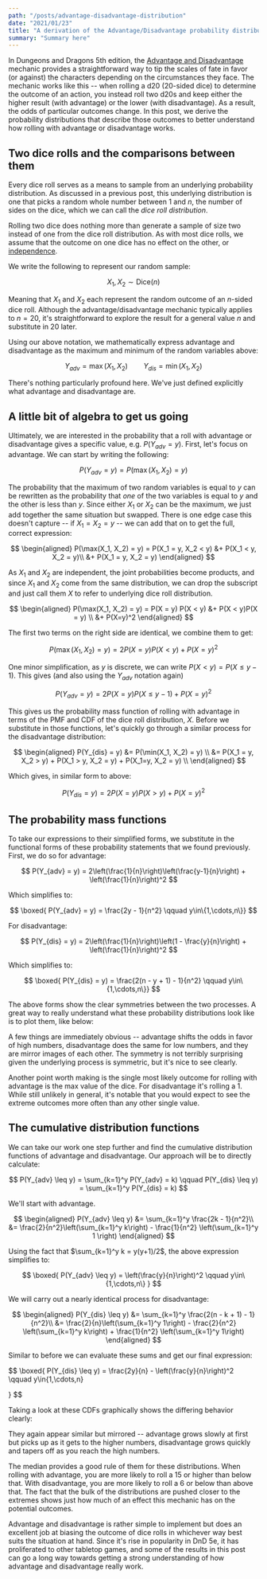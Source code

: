```yaml
---
path: "/posts/advantage-disadvantage-distribution"
date: "2021/01/23"
title: "A derivation of the Advantage/Disadvantage probability distributions"
summary: "Summary here"
---
```



In Dungeons and Dragons 5th edition, the [Advantage and
Disadvantage](https://5thsrd.org/rules/advantage_and_disadvantage/) mechanic
provides a straightforward way to tip the scales of fate in favor
(or against) the characters depending on the circumstances they face. The 
mechanic works like this -- when rolling a d20 (20-sided dice) to determine
the outcome of an action, you instead roll two d20s and keep either the
higher result (with advantage) or the lower (with disadvantage). As a result, the odds of particular outcomes change. In this post, we derive the 
probability distributions that describe those outcomes to better understand
how rolling with advantage or disadvantage works. 

## Two dice rolls and the comparisons between them

Every dice roll serves as a means to sample from an underlying probability 
distribution. <Link to="/posts/dice-roll-probability">As discussed in a
previous post</Link>, this underlying distribution is one that picks a 
random whole number between 1 and $n$, the number of sides on the dice, which
we can call the _dice roll distribution_. 

Rolling two dice does nothing more than generate a sample of size two 
instead of one from the dice roll distribution. As with most dice rolls,
we assume that the outcome on one dice has no effect on the other, or
[independence](https://en.wikipedia.org/wiki/Independence_(probability_theory)).

We write the following to represent our random sample:

$$
X_1, X_2 \sim \textrm{Dice}(n)
$$

Meaning that $X_1$ and $X_2$ each represent the random outcome of an
$n$-sided dice roll. Although the advantage/disadvantage mechanic typically
applies to $n=20$, it's straightforward to explore the result for a general
value $n$ and substitute in 20 later.

Using our above notation, we mathematically express advantage and disadvantage 
as the maximum and minimum of the random variables above:

$$
Y_{adv} = \max(X_1, X_2) \qquad Y_{dis} = \min(X_1, X_2)
$$

There's nothing particularly profound here. We've just defined explicitly
what advantage and disadvantage are.

## A little bit of algebra to get us going

Ultimately, we are interested in the probability that a roll with advantage
or disadvantage gives a specific value, e.g. $P(Y_{adv} = y)$. First, let's
focus on advantage. We can start by writing the following:

$$
P(Y_{adv} = y) = P(\max(X_1, X_2) = y)
$$

The probability that the maximum of two random variables is equal to $y$ can be 
rewritten as the probability that _one_ of the two variables is equal to $y$
and the other is less than $y$. Since either $X_1$ or $X_2$ can be the
maximum, we just add together the same situation but swapped. There is one
edge case this doesn't capture -- if $X_1 = X_2 = y$ -- we can add that on to
get the full, correct expression:

$$
\begin{aligned}
P(\max(X_1, X_2) = y) = P(X_1 = y, X_2 < y) &+ P(X_1 < y, X_2 = y)\\
&+ P(X_1 = y, X_2 = y)
\end{aligned}
$$

As $X_1$ and $X_2$ are independent, the joint probabilities become products,
and since $X_1$ and $X_2$ come from the same distribution, we
can drop the subscript and just call them $X$ to refer to underlying dice
roll distribution.


$$
\begin{aligned}
P(\max(X_1, X_2) = y) = P(X = y) P(X < y) &+ P(X < y)P(X = y) \\
&+ P(X=y)^2
\end{aligned}
$$

The first two terms on the right side are identical, we combine them to get:

$$
P(\max(X_1, X_2) = y) = 2 P(X = y) P(X < y) + P(X=y)^2
$$

One minor simplification, as $y$ is discrete, we can write $P(X < y) = P(X
\leq y-1)$. This gives (and also using the $Y_{adv}$ notation again)

$$
P(Y_{adv} = y) = 2 P(X = y) P(X \leq y-1) + P(X=y)^2
$$

This gives us the probability mass function of rolling with advantage in
terms of the PMF and CDF of the dice roll distribution, $X$. Before we
substitute in those functions, let's quickly go through a similar process for
the disadvantage distribution:

$$
\begin{aligned}
P(Y_{dis} = y) &= P(\min(X_1, X_2) = y) \\
&= P(X_1 = y, X_2 > y) + P(X_1 > y, X_2 = y) + P(X_1=y, X_2 = y) \\
\end{aligned}
$$

Which gives, in similar form to above:

$$
P(Y_{dis} = y) = 2 P(X=y)P(X > y) + P(X = y)^2
$$

## The probability mass functions

To take our expressions to their simplified forms, we substitute in the
functional forms of these probability statements <Link
to="/posts/dice-roll-probability">that we found previously</Link>. First,
we do so for advantage:

$$
P(Y_{adv} = y) = 2\left(\frac{1}{n}\right)\left(\frac{y-1}{n}\right) + \left(\frac{1}{n}\right)^2
$$

Which simplifies to:

$$
\boxed{ P(Y_{adv} = y) = \frac{2y - 1}{n^2} \qquad y\in\{1,\cdots,n\}}
$$

For disadvantage:

$$
P(Y_{dis} = y) = 2\left(\frac{1}{n}\right)\left(1 - \frac{y}{n}\right) + \left(\frac{1}{n}\right)^2
$$

Which simplifies to:

$$
\boxed{ P(Y_{dis} = y) = \frac{2(n - y + 1) - 1}{n^2} \qquad y\in\{1,\cdots,n\}}
$$

The above forms show the clear symmetries between the two processes. A great
way to really understand what these probability distributions look like is to
plot them, like below:

<VegaWrapper spec={adv_vs_dis} />

A few things are immediately obvious -- advantage shifts the odds in favor of
high numbers, disadvantage does the same for low numbers, and they are mirror
images of each other. The symmetry is not terribly surprising given the
underlying process is symmetric, but it's nice to see clearly.

Another point worth making is the single most likely outcome for rolling with
advantage is the max value of the dice. For disadvantage it's rolling a 1.
While still unlikely in general, it's notable that you would expect to see
the extreme outcomes more often than any other single value.

## The cumulative distribution functions 

We can take our work one step further and find the cumulative distribution
functions of advantage and disadvantage. Our approach will be to directly
calculate:

$$
P(Y_{adv} \leq y) = \sum_{k=1}^y P(Y_{adv} = k) \qquad 
P(Y_{dis} \leq y) = \sum_{k=1}^y P(Y_{dis} = k)
$$

We'll start with advantage.

$$
\begin{aligned}
P(Y_{adv} \leq y) &= \sum_{k=1}^y  \frac{2k - 1}{n^2}\\
&= \frac{2}{n^2}\left(\sum_{k=1}^y k\right) - \frac{1}{n^2} \left(\sum_{k=1}^y 1 \right)
\end{aligned}
$$

Using the fact that $\sum_{k=1}^y k = y(y+1)/2$, the above expression
simplifies to:

$$
\boxed{
	P(Y_{adv} \leq y) = \left(\frac{y}{n}\right)^2 \qquad y\in\{1,\cdots,n\}
}
$$

We will carry out a nearly identical process for disadvantage:

$$
\begin{aligned}
P(Y_{dis} \leq y) &= \sum_{k=1}^y \frac{2(n - k + 1) - 1}{n^2}\\
&= \frac{2}{n}\left(\sum_{k=1}^y 1\right) - 
\frac{2}{n^2} \left(\sum_{k=1}^y k\right) + \frac{1}{n^2} \left(\sum_{k=1}^y 1\right)
\end{aligned}
$$

Similar to before we can evaluate these sums and get our final expression:

$$
\boxed{
	P(Y_{dis} \leq y) = \frac{2y}{n} - \left(\frac{y}{n}\right)^2 \qquad y\in\{1,\cdots,n\}

}
$$

Taking a look at these CDFs graphically shows the differing behavior clearly:

<VegaWrapper spec={cdf} />

They again appear similar but mirrored -- advantage grows slowly at first but
picks up as it gets to the higher numbers, disadvantage grows quickly and
tapers off as you reach the high numbers.

The median provides a good rule of them for these distributions. When rolling
with advantage, you are more likely to roll a 15 or higher than below that.
With disadvantage, you are more likely to roll a 6 or below than above that.
The fact that the bulk of the distributions are pushed closer to the extremes
shows just how much of an effect this mechanic has on the potential outcomes.

Advantage and disadvantage is rather simple to implement but does an
excellent job at biasing the outcome of dice rolls in whichever way best
suits the situation at hand. Since it's rise in popularity in DnD 5e, it has
proliferated to other tabletop games, and some of the results in this post
can go a long way towards getting a strong understanding of how advantage and
disadvantage really work.